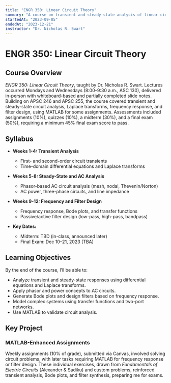 ```yaml
---
title: "ENGR 350: Linear Circuit Theory"
summary: "A course on transient and steady-state analysis of linear circuits."
startedAt: "2023-09-05"
endedAt: "2023-12-21"
instructor: "Dr. Nicholas R. Swart"
---
```


# ENGR 350: Linear Circuit Theory

## Course Overview

*ENGR 350: Linear Circuit Theory*, taught by Dr. Nicholas R. Swart. Lectures occurred Mondays and Wednesdays (8:00–9:30 a.m., ASC 130), delivered in-person with whiteboard-based and partially completed slide notes. Building on APSC 246 and APSC 255, the course covered transient and steady-state circuit analysis, Laplace transforms, frequency response, and filter design, using MATLAB for some assignments. Assessments included assignments (10%), quizzes (10%), a midterm (30%), and a final exam (50%), requiring a minimum 45% final exam score to pass.

## Syllabus

- **Weeks 1-4: Transient Analysis**  
  - First- and second-order circuit transients  
  - Time-domain differential equations and Laplace transforms  

- **Weeks 5-8: Steady-State and AC Analysis**  
  - Phasor-based AC circuit analysis (mesh, nodal, Thevenin/Norton)  
  - AC power, three-phase circuits, and line impedance  

- **Weeks 9-12: Frequency and Filter Design**  
  - Frequency response, Bode plots, and transfer functions  
  - Passive/active filter design (low-pass, high-pass, bandpass)  

- **Key Dates:**  
  - Midterm: TBD (in-class, announced later)  
  - Final Exam: Dec 10–21, 2023 (TBA)  

## Learning Objectives

By the end of the course, I’ll be able to:  
- Analyze transient and steady-state responses using differential equations and Laplace transforms.  
- Apply phasor and power concepts to AC circuits.  
- Generate Bode plots and design filters based on frequency response.  
- Model complex systems using transfer functions and two-port networks.  
- Use MATLAB to validate circuit analysis.  

## Key Project

### MATLAB-Enhanced Assignments  
Weekly assignments (10% of grade), submitted via Canvas, involved solving circuit problems, with later tasks requiring MATLAB for frequency response or filter design. These individual exercises, drawn from *Fundamentals of Electric Circuits* (Alexander & Sadiku) and custom problems, reinforced transient analysis, Bode plots, and filter synthesis, preparing me for exams.